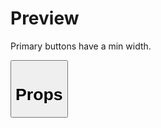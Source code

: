 

<Meta title="Button" />

# Preview

Primary buttons have a min width.

<Preview>
  <Story name="08 - Primary button min width">
    <Button
      text="Yes"
      type="primary"
      onClick={action('clicked')}
    />
  </Story>
</Preview>

# Props

<Props of={Button} />

